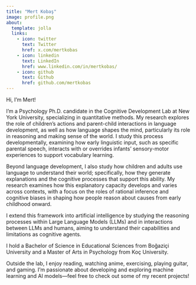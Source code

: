 ```yaml
---
title: "Mert Kobaş"
image: profile.png
about:
  template: jolla
  links:
    - icon: twitter
      text: Twitter
      href: x.com/mertkobas
    - icon: linkedin
      text: LinkedIn
      href: www.linkedin.com/in/mertkobas/
    - icon: github
      text: Github
      href: github.com/mertkobas
---
```




Hi, I’m Mert!

I'm a Psychology Ph.D. candidate in the Cognitive Development Lab at New York University, specializing in quantitative methods. My research explores the role of children's actions and parent-child interactions in language development, as well as how language shapes the mind, particularly its role in reasoning and making sense of the world. I study this process developmentally, examining how early linguistic input, such as specific parental speech, interacts with or overrides infants’ sensory-motor experiences to support vocabulary learning.

Beyond language development, I also study how children and adults use language to understand their world; specifically, how they generate explanations and the cognitive processes that support this ability. My research examines how this explanatory capacity develops and varies across contexts, with a focus on the roles of rational inference and cognitive biases in shaping how people reason about causes from early childhood onward.

I extend this framework into artificial intelligence by studying the reasoning processes within Large Language Models (LLMs) and in interactions between LLMs and humans, aiming to understand their capabilities and limitations as cognitive agents.

I hold a Bachelor of Science in Educational Sciences from Boğaziçi University and a Master of Arts in Psychology from Koç University.

Outside the lab, I enjoy reading, watching anime, exercising, playing guitar, and gaming. I'm passionate about developing and exploring machine learning and AI models—feel free to check out some of my recent projects!